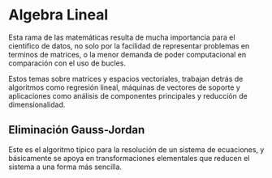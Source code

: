 # Algebra Lineal

Esta rama de las matemáticas resulta de mucha importancia para el cientifico de datos, no solo por la facilidad de representar problemas en terminos de matrices, o la menor demanda de poder computacional en comparación con el uso de bucles.

Estos temas sobre matrices y espacios vectoriales, trabajan detrás de algoritmos como regresión lineal, máquinas de vectores de soporte y aplicaciones como análisis de componentes principales y reducción de dimensionalidad.

## Eliminación Gauss-Jordan

Este es el algoritmo típico para la resolución de un sistema de ecuaciones, y básicamente se apoya en transformaciones elementales que reducen el sistema a una forma más sencilla.


